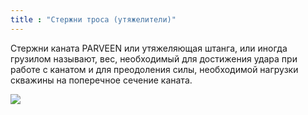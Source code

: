 ```yaml
---
title : "Стержни троса (утяжелители)"
---
```


Стержни каната PARVEEN или утяжеляющая штанга, или иногда грузилом называют, вес, необходимый для достижения удара при работе с канатом и для преодоления силы, необходимой нагрузки скважины на поперечное сечение каната.

<img src="./wireline-stems-weight-bars.png" />
